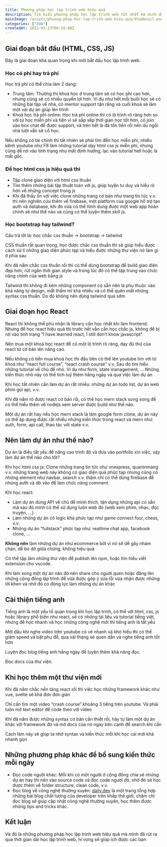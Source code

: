 ```yaml
---
title: Phương pháp học lập trình web hiệu quả
description: Tìm hiểu phương pháp học lập trình web tốt nhất mà mình đã áp dụng
mainImage: /assets/phuong-phap-hoc-lap-trinh-web-hieu-qua/thumbnail.png
categories: ["Job"]
createdAt: 2022-03-23T06:28:08Z
---
```


## Giai đoạn bắt đầu (HTML, CSS, JS)

Đây là giai đoạn khá quan trọng khi mới bắt đầu học lập trình web.

### Học có phí hay trả phí

Học trả phí có thể chia làm 2 dạng:

- Trung tâm: Thường thì khoá học ở trung tâm sẽ có học phí cao hơn, nhưng cũng sẽ có nhiều quyền lợi hơn. Ví dụ như hết mỗi buổi học sẽ có những bài tập về nhà, có mentor support tận răng và cuối khoá sẽ làm một vài dự án giúp lên trình
- Khoá học trả phí online: Học trả phí online thì có lộ trình rõ ràng hơn so với tự học miễn phí và tiện vì sẽ sắp xếp thời gian học tốt hơn, có join vào box chat để được support, và trên hết là đã tốn tiền rồi nên dù ngồi nhà lười vẫn sẽ cố học.

Nếu không có tài chính thì tất nhiên sẽ phải tìm đến học miễn phí, nhiều kênh youtube như F8 làm những tutorial dạy html css js miễn phí, nhưng cũng dễ rơi vào tình trạng như mất định hướng, lạc vào tutorial hell hoặc là mất gốc.

### Để học html css js hiệu quả thì

- Tập clone giao diện với html css thuần
- Tìm thêm những bài tập thuật toán với js, giúp luyện tư duy và hiểu rõ hơn về những concept trong js
- Khi đã thấy ổn với việc clone những trang cơ bản như trang tin tức v.v. thì nên nghiên cứu thêm về firebase, một platform của google hỗ trợ tạo auth và database, khi đó vừa có thể hình dung được một web app hoàn chỉnh sẽ như thế nào và cũng có thể luyện thêm skill js.

### Học bootstrap hay tailwind?

Câu trả lời là: học chắc css thuần → bootstrap → tailwind

CSS thuần rất quan trọng, học được chắc css thuần thì sẽ giúp hiểu được cách xử lí những giao diện phức tạp và hiểu được những thư viện nó làm gì ở phía sau

Khi đã nắm chắc css thuần rồi thì có thể dùng bootstrap để build giao diện đẹp hơn, rút ngắn thời gian style và trong lúc đó có thể tập trung vào chức năng chính của web bằng js

Tailwind thì không đi kèm những component có sẵn nên là phụ thuộc vào khả năng tự design, mắt thẩm mĩ khá nhiều và có thể quên mất những syntax css thuần. Do đó không nên dùng tailwind quá sớm

## Giai đoạn học React

React thì không thể phủ nhận là library cần học nhất khi làm frontend. Nhưng để học react hiệu quả thì trước hết vẫn cần học chắc js, không để bị rơi vào tình trạng “I have learned react, I still don’t know javascript”

Nên mua một khoá học react để có một lộ trình rõ ràng, dạy đủ thứ của react từ cơ bản lên nâng cao.

Nếu không có tiền mua khoá học thì đầu tiên có thể lên youtube tìm với từ khoá như “react full course”, “react crash course” v.v. Sau đó tìm hiểu những tutorial về chủ đề nhỏ. Ví dụ như form, state management, ... Những kiến thức nhỏ này có thể tích luỹ thêm hằng ngày và qua việc làm dự án

Khi học tất nhiên cần làm dự án rất nhiều: những dự án todo list, dự án web phim gọi api, v.v.

Khi đã nắm rõ được react cơ bản rồi, có thể học mern stack song song để có thể hiểu thêm về nodejs xem server được build như thế nào.

Một dự án rất hay nếu học mern stack là làm google form clone, dự án này có thể áp dụng được rất nhiều những kiến thức trong react và mern như: auth, form, api call, thao tác với state v.v.

## Nên làm dự án như thế nào?

Dự án là điều tất yếu để nâng cao trình độ và đưa vào portfolio xin việc, vậy làm dự án thế nào cho tốt?

Khi học html css js: Clone những trang tin tức như vnexpress, quantrimang v.v. những trang web này không có giao diện quá phức tạp nhưng cũng có những element như navbar, search v.v. thậm chí có thể dùng firebase để nhúng auth và db vào để làm chức năng comment

Khi học react:

- Làm dự án dùng API về chủ đề mình thích, tận dụng những api có sẵn mà sau đó mình có thể sử dụng luôn web đó (web xem phim, nhạc, đọc truyện, ...)
- Làm những dự án có logic khá phức tạp như game connect four, chess, v.v.
- Những dự án “fullstack” phức tạp như: realtime chat app, facebook clone, ...

**Không nên** làm những dự án như ecommerce bởi vì nó sẽ dễ gây nhàm chán, dễ bỏ dở giữa chừng, không hiệu quả

Có thể tập làm những thư viện để publish lên npm, hoặc tìm hiểu viết extension cho vscode.

Khi làm xong một dự án nào đó nên share cho người quen hoặc đăng lên những cộng đồng lập trình để vừa được góp ý sửa lỗi vừa nhận được những lời khen và nhờ đó có động lực làm những dự án khác

## Cải thiện tiếng anh

Tiếng anh là một yếu tố quan trọng khi học lập trình, có thể với html, css, js hoặc library phổ biến như react, sẽ có những tài liệu và tutorial tiếng việt, nhưng để học nhanh và học những công nghệ mới thì tiếng anh là tất yếu

Mới đầu khi nghe video trên youtube có vẻ nhanh và khó hiểu thì có thể giảm speed và bật phụ đề, qua vài tháng sẽ quen dần và nghe tiếng anh tốt hơn

Luyện đọc blog tiếng anh hằng ngày để luyện thêm khả năng đọc.

Đọc docs của thư viện.

## Khi học thêm một thư viện mới

Khi đã nắm chắc nền tảng react rồi thì việc học những framework khác như vue, svelte sẽ khá đơn đơn giản

Chỉ cần tìm một video “crash course” khoảng 3 tiếng trên youtube. Và phải luôn mở text editor để code theo với video

Khi đã nắm được những syntax cơ bản cần thiết rồi, hãy tự làm một dự án khác với framework đó và mở docs của nó ngay bên cạnh để search khi cần

Cách làm này sẽ giúp ta nhớ syntax và kiến thức mỗi khi học cái mới khá nhanh gọn

## Những phương pháp khác để bổ sung kiến thức mỗi ngày

- Đọc code người khác: Mỗi khi có một người ở cộng đồng chia sẻ những dự án hay thì nên vào source code và đọc code người đó, nhờ đó sẽ học được thêm về folder structure, clean code, v.v.
- Đọc blog về công nghệ thường xuyên: [daily.dev](https://app.daily.dev/) là một trang tổng hợp những bài blog chất lượng của developer trên khắp thế giới, chăm chỉ đọc blog sẽ giúp cập nhật công nghệ thường xuyên, học thêm được những tips and tricks khác.

## Kết luận

Và đó là những phương pháp học lập trình web hiệu quả mà mình đã rút ra qua thời gian dài học lập trình web, hi vọng sẽ giúp ích được các bạn
